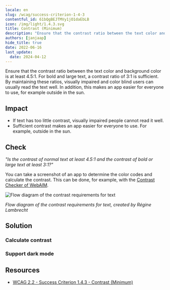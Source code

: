 ```yaml
---
locale: en
slug: /wcag/success-criterion-1-4-3
contentful_id: 61bQgBEJTMVy1jO1daEbLB
icon: /img/light/1.4.3.svg
title: Contrast (Minimum)
description: "Ensure that the contrast ratio between the text color and background color is at least 4.5:1. For bold and large text, a ratio of 3:1 is sufficient."
authors: [janjaap]
hide_title: true
date: 2022-06-16
last_update:
  date: 2024-04-12
---
```


<Hero
  title="Contrast (Minimum)"
  image="/img/light/1.4.3.svg"
  alt="WCAG 1.4.3 - Logo"
  prefix="Success Criterion 1.4.3"
  suffix="Level AA"
/>

Ensure that the contrast ratio between the text color and background color is at least 4.5:1. For bold and large text, a contrast ratio of 3:1 is sufficient. By maintaining these ratios, visually impaired and color blind users can usually read the text well. In addition, this makes an app easier for everyone to use, for example outside in the sun.

## Impact

- If text has too little contrast, visually impaired people cannot read it well.
- Sufficient contrast makes an app easier for everyone to use. For example, outside in the sun.

## Check

*"Is the contrast of normal text at least 4.5:1 and the contrast of bold or large text at least 3:1?"*

You can take a screenshot of an app to determine the color codes and calculate the contrast. This can be done, for example, with the [Contrast Checker of WebAIM](https://webaim.org/resources/contrastchecker/).

<Image src="/img/light/WCAG2-contrast.png" alt="Flow diagram of the contrast requirements for text"/>

*Flow diagram of the contrast requirements for text, created by Régine Lambrecht*

## Solution

### Calculate contrast

<CodeSample id="screen-contrast" locale="en"/>

### Support dark mode

<CodeSample id="screen-dark-mode" locale="en"/>

## Resources

- [WCAG 2.2 - Success Criterion 1.4.3 - Contrast (Minimum)](https://www.w3.org/TR/WCAG22/#contrast-minimum)
